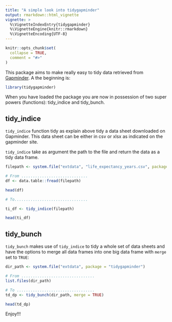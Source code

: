 ```yaml
---
title: "A simple look into tidygapminder"
output: rmarkdown::html_vignette
vignette: >
  %\VignetteIndexEntry{tidygapminder}
  %\VignetteEngine{knitr::rmarkdown}
  %\VignetteEncoding{UTF-8}
---
```


```r
knitr::opts_chunk$set(
  collapse = TRUE,
  comment = "#>"
)
```

This package aims to make really easy to tidy data retrieved from [Gapminder](https://www.gapminder.org). A the beginning is:

```r
library(tidygapminder)
```

When you have loaded the package you are now in possession of two super powers (functions): tidy_indice and tidy_bunch.

## tidy_indice

`tidy_indice` function tidy as explain above tidy a data sheet downloaded on Gapminder. This data sheet can be either in csv or xlsx as indicated on the gapminder site.

`tidy_indice` take as argument the path to the file and return the data as a tidy data frame.

```r
filepath <- system.file("extdata", "life_expectancy_years.csv", package = "tidygapminder")

# From .............................
df <- data.table::fread(filepath)

head(df)

# To................................

ti_df <- tidy_indice(filepath)

head(ti_df)
```


## tidy_bunch

`tidy_bunch` makes use of `tidy_indice` to tidy a whole set of data sheets and have the options to merge all data frames into one big data frame with `merge` set to `TRUE`:

```r
dir_path <- system.file("extdata", package = "tidygapminder")

# From ................................
list.files(dir_path)

# To ..................................
td_dp <- tidy_bunch(dir_path, merge = TRUE)

head(td_dp)
```

Enjoy!!!
